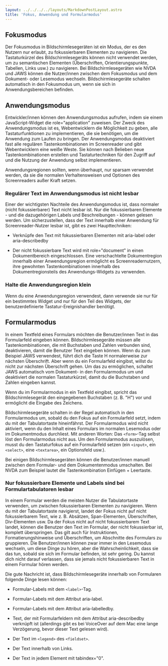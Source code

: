```yaml
---
layout: ../../../../layouts/MarkdownPostLayout.astro
title: 'Fokus, Anwendung und Formularmodus'
---
```


## Fokusmodus

Der Fokusmodus in Bildschirmlesegeräten ist ein Modus, der es den Nutzern nur
erlaubt, zu fokussierbaren Elementen zu navigieren. Die Tastaturkürzel des
Bildschirmlesegeräts können nicht verwendet werden, um zu semantischen Elementen
(Überschriften, Orientierungspunkte, Tabellen, Links usw.) zu navigieren. Bei
Bildschirmlesegeräten wie NVDA und JAWS können die Nutzer/innen zwischen dem
Fokusmodus und dem Dokument- oder Lesemodus wechseln. Bildschirmlesegeräte schalten
automatisch in den Fokusmodus um, wenn sie sich in Anwendungsbereichen befinden.

## Anwendungsmodus

Entwickler/innen können den Anwendungsmodus aufrufen, indem sie einem JavaScript-Widget
die role="application" zuweisen. Der Zweck des Anwendungsmodus ist es, Webentwicklern
die Möglichkeit zu geben, alle Tastaturfunktionen zu implementieren, die sie benötigen,
um die Anwendung zum Laufen zu bringen. Der Anwendungsmodus deaktiviert fast alle
regulären Tastenkombinationen im Screenreader und gibt Webentwicklern eine weiße
Weste. Sie können nach Belieben neue Tastenkombinationen erstellen und Tastaturtechniken
für den Zugriff auf und die Nutzung der Anwendung selbst implementieren.

Anwendungsregionen sollten, wenn überhaupt, nur sparsam verwendet werden, da sie
die normalen Verhaltensweisen und Optionen des Screenreaders außer Kraft setzen.

### Regulärer Text im Anwendungsmodus ist nicht lesbar

Einer der wichtigsten Nachteile des Anwendungsmodus ist, dass normaler (nicht
fokussierbarer) Text nicht lesbar ist. Nur die fokussierbaren Elemente - und die
dazugehörigen Labels und Beschreibungen - können gelesen werden. Um sicherzustellen,
dass der Text innerhalb einer Anwendung für Screenreader-Nutzer lesbar ist, gibt
es zwei Haupttechniken:

- Verknüpfe den Text mit fokussierbaren Elementen mit aria-label oder aria-describedby

- Der nicht fokussierbare Text wird mit role="document" in einen Dokumentbereich
  eingeschlossen. Eine verschachtelte Dokumentregion innerhalb einer Anwendungsregion
  ermöglicht es Screenreadernutzern, ihre gewohnten Tastenkombinationen innerhalb
  des Dokumentregionsteils des Anwendungs-Widgets zu verwenden.

### Halte die Anwendungsregion klein

Wenn du eine Anwendungsregion verwendest, dann verwende sie nur für ein bestimmtes
Widget und nur für den Teil des Widgets, der benutzerdefinierte Tastatur-Ereignishandler
benötigt.

## Formularmodus

In einem Textfeld eines Formulars möchten die Benutzer/innen Text in das Formularfeld
eingeben können. Bildschirmlesegeräte müssen alle Tastenkombinationen, die mit Buchstaben
und Zahlen verbunden sind, deaktivieren, damit die Benutzer Text eingeben können.
Wenn du zum Beispiel JAWS verwendest, führt dich die Taste H normalerweise zur
nächsten Überschrift. Aber wenn du ein Formularfeld eingibst, willst du nicht zur
nächsten Überschrift gehen. Um das zu ermöglichen, schaltet JAWS automatisch vom
Dokument- in den Formularmodus um und deaktiviert die normalen Tastaturkürzel, damit
du die Buchstaben und Zahlen eingeben kannst.

Wenn du im Formularmodus in ein Textfeld eingibst, spricht das Bildschirmlesegerät
den eingegebenen Buchstaben (z. B. "H") vor und ermöglicht die Eingabe des Zeichens.

Bildschirmlesegeräte schalten in der Regel automatisch in den Formularmodus um,
sobald du den Fokus auf ein Formularfeld setzt, indem du mit der Tabulatortaste
hineinfährst. Der Formularmodus wird nicht aktiviert, wenn du den Inhalt eines
Formulars im normalen Lesemodus oder im Dokumentmodus durchliest. Mit anderen
Worten: Das `<form>`-Tag selbst löst den Formularmodus nicht aus. Um den Formularmodus
auszulösen, musst du den Tastaturfokus auf ein Formularfeld setzen (ein `<input>`,
ein `<select>`, eine `<textarea>`, ein Optionsfeld usw.).

Bei einigen Bildschirmlesegeräten können die Benutzer/innen manuell zwischen dem
Formular- und dem Dokumentenmodus umschalten. Bei NVDA zum Beispiel lautet die
Tastenkombination Einfügen + Leertaste.

### Nur fokussierbare Elemente und Labels sind bei Formulartabulatoren lesbar

In einem Formular werden die meisten Nutzer die Tabulatortaste verwenden, um zwischen
fokussierbaren Elementen zu navigieren. Wenn du mit der Tabulatortaste navigierst,
landet der Fokus nicht auf nicht fokussierbarem Text, wie z. B. Absätzen, Span-Elementen,
Überschriften, Div-Elementen usw. Da der Fokus nicht auf nicht fokussierbarem Text
landet, können die Benutzer den Text im Formular, der nicht fokussierbar ist,
komplett überspringen. Das gilt auch für Instruktionen, Formatierungshinweise und
Überschriften, um Abschnitte des Formulars zu gruppieren. Die Benutzer/innen können
zwar immer in den Lesemodus wechseln, um diese Dinge zu hören, aber die Wahrscheinlichkeit,
dass sie das tun, sobald sie sich im Formular befinden, ist sehr gering. Du kannst
dich nicht darauf verlassen, dass sie jemals nicht fokussierbaren Text in einem
Formular hören werden.

Die gute Nachricht ist, dass Bildschirmlesegeräte innerhalb von Formularen folgende
Dinge lesen können:

- Formular-Labels mit dem `<label>`-Tag.

- Formular-Labels mit dem Attribut aria-label.

- Formular-Labels mit dem Attribut aria-labelledby.

- Text, der mit Formularfeldern mit dem Attribut aria-describedby verknüpft ist
  (allerdings gibt es bei VoiceOver auf dem Mac eine lange Verzögerung, bevor
  dieser Text gelesen wird).

- Der Text im `<legend>` des `<fieldset>`.

- Der Text innerhalb von Links.

- Der Text in jedem Element mit tabindex="0".
